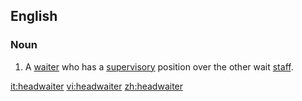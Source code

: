 ==English==
===Noun===
{{en-noun}}

#A [[waiter]] who has a [[supervisory]] position over the other wait [[staff]].

[[it:headwaiter]]
[[vi:headwaiter]]
[[zh:headwaiter]]
